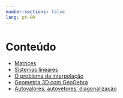 ```yaml
---
number-sections: false
lang: pt-BR
---
```


# Conteúdo {.unnumbered}


- [Matrices](matrices.qmd)
- [Sistemas lineares](sistemas.qmd)
- [O problema da interpolação](interpol.qmd)
- [Geometria 3D com GeoGebra](geogebra.qmd)
- [Autovalores, autovetores, diagonalização](diagonal.qmd)